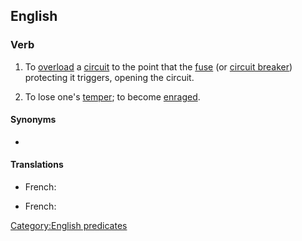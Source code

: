 ==English==

===Verb===
{{en-verb|blow<,,blew,blown> a fuse}}

# To [[overload]] a [[circuit]] to the point that the [[fuse]] (or [[circuit breaker]]) protecting it triggers, opening the circuit.
# {{lb|en|informal}} To lose one's [[temper]]; to become [[enraged]].
#: {{ux|en|When he learned that his daughter had eloped, he '''blew a fuse'''.}}

====Synonyms====
* {{l|en|blow a gasket}}

==== Translations ====
{{trans-top|to cause an electrical circuit to break open by overloading it}}
* French: {{t|fr|faire sauter les plombs}}
{{trans-mid}}
{{trans-bottom}}

{{trans-top|to lose one's temper}}
* French: {{t+|fr|péter les plombs}}
{{trans-mid}}
{{trans-bottom}}

[[Category:English predicates]]